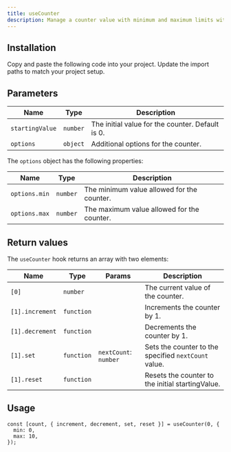 ```yaml
---
title: useCounter
description: Manage a counter value with minimum and maximum limits with useCounter.
---
```


<ComponentPreview name="demos/hooks/use-counter" />

## Installation

<Steps>
  <Step>Copy and paste the following code into your project.</Step>
  <ComponentSource name="hooks/use-counter" />
  <Step>Update the import paths to match your project setup.</Step>
</Steps>

## Parameters

| Name            | Type     | Description                                      |
| --------------- | -------- | ------------------------------------------------ |
| `startingValue` | `number` | The initial value for the counter. Default is 0. |
| `options`       | `object` | Additional options for the counter.              |

The `options` object has the following properties:

| Name          | Type     | Description                                |
| ------------- | -------- | ------------------------------------------ |
| `options.min` | `number` | The minimum value allowed for the counter. |
| `options.max` | `number` | The maximum value allowed for the counter. |

## Return values

The `useCounter` hook returns an array with two elements:

| Name            | Type       | Params                | Description                                          |
| --------------- | ---------- | --------------------- | ---------------------------------------------------- |
| `[0]`           | `number`   |                       | The current value of the counter.                    |
| `[1].increment` | `function` |                       | Increments the counter by 1.                         |
| `[1].decrement` | `function` |                       | Decrements the counter by 1.                         |
| `[1].set`       | `function` | `nextCount`: `number` | Sets the counter to the specified `nextCount` value. |
| `[1].reset`     | `function` |                       | Resets the counter to the initial startingValue.     |

## Usage

```tsx
const [count, { increment, decrement, set, reset }] = useCounter(0, {
  min: 0,
  max: 10,
});
```
